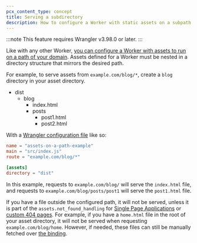 ```yaml
---
pcx_content_type: concept
title: Serving a subdirectory
description: How to configure a Worker with static assets on a subpath.
---
```



:::note
This feature requires Wrangler v3.98.0 or later.
:::

Like with any other Worker, [you can configure a Worker with assets to run on a path of your domain](/workers/configuration/routing/routes/).
Assets defined for a Worker must be nested in a directory structure that mirrors the desired path.

For example, to serve assets from `example.com/blog/*`, create a `blog` directory in your asset directory.

<FileTree>

- dist
  - blog
    - index.html
    - posts
      - post1.html
      - post2.html

</FileTree>

With a [Wrangler configuration file](/workers/wrangler/configuration/) like so:

<WranglerConfig>

```toml
name = "assets-on-a-path-example"
main = "src/index.js"
route = "example.com/blog/*"

[assets]
directory = "dist"
```

</WranglerConfig>

In this example, requests to `example.com/blog/` will serve the `index.html` file, and requests to `example.com/blog/posts/post1` will serve the `post1.html` file.

If you have a file outside the configured path, it will not be served, unless it is part of the `assets.not_found_handling` for [Single Page Applications](/workers/static-assets/routing/single-page-application/) or [custom 404 pages](/workers/static-assets/routing/static-site-generation/). For example, if you have a `home.html` file in the root of your asset directory, it will not be served when requesting `example.com/blog/home`. However, if needed, these files can still be manually fetched over [the binding](/workers/static-assets/binding/#binding).
